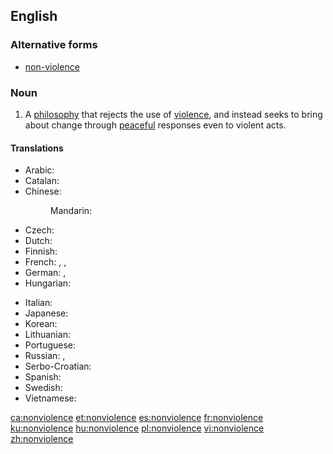 {{also|non-violence}}
==English==

===Alternative forms===
* [[non-violence]]

===Noun===
{{wikipedia}}
{{en-noun|-}}

# A [[philosophy]] that rejects the use of [[violence]], and instead seeks to bring about change through [[peaceful]] responses even to violent acts.

====Translations====
{{trans-top|philosophy that rejects violence}}
* Arabic: {{t|ar|اللاعنف|m}}
* Catalan: {{t+|ca|no-violència|f}}
* Chinese:
*: Mandarin: {{t+|cmn|非暴力|tr=fēibàolì|sc=Hani}}
* Czech: {{t|cs|nenásilí|n}}
* Dutch: {{t|nl|geweldloosheid|f}}
* Finnish: {{t+|fi|väkivallattomuus}}
* French: {{t+|fr|non-violence|f}}, {{t+|fr|non-résistance|f}} {{qualifier|dated}}, {{t|fr|non resistance|f}} {{qualifier|dated}}
* German: {{t|de|Gewaltlosigkeit|f}}, {{t|de|Gewaltfreiheit|f}}
* Hungarian: {{t+|hu|erőszakmentesség}}
{{trans-mid}}
* Italian: {{t|it|nonviolenza|f}}
* Japanese: {{t|ja|非暴力|tr=hibōryoku|sc=Jpan}}
* Korean: {{t-needed|ko}}
* Lithuanian: {{t-needed|lt}}
* Portuguese: {{t|pt|não-violência|f}}
* Russian: {{t+|ru|ненаси́лие|n}}, {{t|ru|отка́з от примене́ния наси́льственных мето́дов|m}}
* Serbo-Croatian: {{t|sh|nenasilje|n}}
* Spanish: {{t|es|abstención de la violencia|f}}
* Swedish: {{t|sv|icke-våld|n}}
* Vietnamese: {{t-needed|vi}}
{{trans-bottom}}

[[ca:nonviolence]]
[[et:nonviolence]]
[[es:nonviolence]]
[[fr:nonviolence]]
[[ku:nonviolence]]
[[hu:nonviolence]]
[[pl:nonviolence]]
[[vi:nonviolence]]
[[zh:nonviolence]]